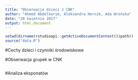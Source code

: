 ```yaml
---
title: "Obserwacje dzieci z CNK"
author: "Ahmed Abdelkarim, Aleksandra Hernik, Ada Wrońska"
date: "20 kwietnia 2017"
output: html_document
---
```


```r
setwd(dirname(rstudioapi::getActiveDocumentContext()$path))
source("data.R")
```


#Cechy dzieci i czynniki środowiskowe


#Obserwacja grupek w CNK
```r

```


#Analiza eksponatów
```r

```

